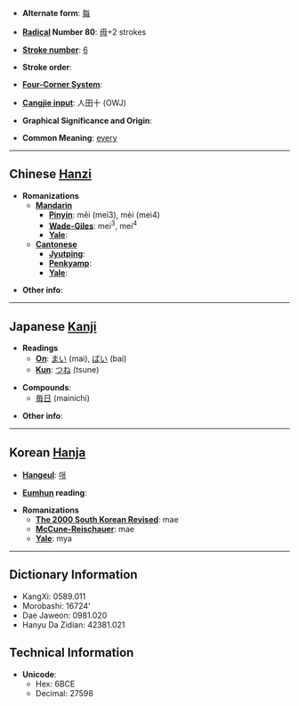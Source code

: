 * '''Alternate form''': [[每]]

* '''[[Wiktionary:Chinese radical index| Radical]] Number 80''': [[Wiktionary:Chinese radical index 毋|毋]]+2 strokes

* '''[[Wiktionary:Chinese total strokes index|Stroke number]]''': [[Wiktionary:Chinese total strokes index 6|6]]

* '''Stroke order''': 

* '''[[Wiktionary:Chinese four corner index|Four-Corner System]]''': 

* '''[[Wiktionary:Chinese Cangjie index|Cangjie input]]''': 人田十 (OWJ)

* '''Graphical Significance and Origin''': 

* '''Common Meaning''': [[every]]

----

== Chinese [[Hanzi]] ==

* '''Romanizations'''
** '''[[Mandarin]]'''
*** '''[[Pinyin]]''': měi (mei3), mèi (mei4)
*** '''[[Wade-Giles]]''': mei<sup>3</sup>, mei<sup>4</sup>
*** '''[[Yale]]''': 
** '''[[Cantonese]]'''
*** '''[[Jyutping]]''':
*** '''[[Penkyamp]]''': 
*** '''[[Yale]]''': 

* '''Other info''': 

----

== Japanese [[Kanji]] ==

* '''Readings'''
** '''[[On]]''': [[まい]] (mai), [[ばい]] (bai)
** '''[[Kun]]''': [[つね]] (tsune)

* '''Compounds''':
**[[毎日]] (mainichi)

* '''Other info''':  

----

== Korean [[Hanja]] ==

* '''[[Hangeul]]''': [[매]]

* '''[[Eumhun]] reading''': 

* '''Romanizations'''
** '''[[The 2000 South Korean Revised Romanization|The 2000 South Korean Revised]]''': mae
** '''[[McCune-Reischauer]]''': mae
** '''[[Yale]]''': mya

----

== Dictionary Information ==

* KangXi: 0589.011
* Morobashi: 16724'
* Dae Jaweon: 0981.020
* Hanyu Da Zidian: 42381.021

== Technical Information ==

* '''Unicode''':
** Hex: 6BCE
** Decimal: 27598
